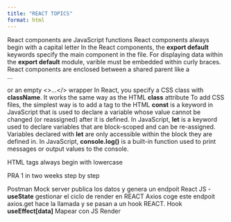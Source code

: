```yaml
---
title: "REACT TOPICS"
format: html
---
```


React components are JavaScript functions
React components always begin with a capital letter
In the React components, the **export default** keywords specify the main component in the file.
For displaying data within the **export default** module, varible must be embedded within curly braces.
React components are enclosed between a shared parent like a <div>...</div> or an empty <>...</> wrapper
In React, you specify a CSS class with **className**. It works the same way as the HTML **class** attribute
To add CSS files, the simplest way is to add a <link> tag to the HTML
**const** is a keyword in JavaScript that is used to declare a variable whose value cannot be changed (or reassigned) after it is defined.
In JavaScript, **let** is a keyword used to declare variables that are block-scoped and can be re-assigned. Variables declared with **let** are only accessible within the block they are defined in.
In JavaScript, **console.log()** is a built-in function used to print messages or output values to the console. 

HTML tags always begin with lowercase



PRA 1 in two weeks
step by step

Postman Mock server publica los datos y genera un endpoit
React JS - **useState** gestionar el ciclo de render en REACT
Axios coge este endpoit
axios.get hace la llamada y se pasan a un hook
REACT. Hook **useEffect[data]**
Mapear con JS
Render
